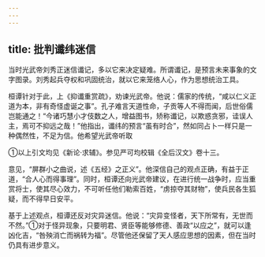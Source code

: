 ```yaml
---
---
---
```

title: 批判谶纬迷信
---



当时光武帝刘秀正迷信谶记，多以它来决定疑难。所谓谶记，是预言未来事象的文字图录。刘秀起兵夺权和巩固统治，就以它来笼络人心，作为思想统治工具。

桓谭针对于此，上《抑谶重赏疏》，劝谏光武帝。他说：儒家的传统，“咸以仁义正道为本，非有奇怪虚诞之事”。孔子难言天道性命，子贡等人不得而闻，后世俗儒岂能通之！“今诸巧慧小才伎数之人，增益图书，矫称谶记，以欺惑贪邪，诖误人主，焉可不抑远之哉！”他指出，谶纬的预言“虽有时合”，然如同占卜一样只是一种偶然性，不足为信。他希望光武帝听取

①以上引文均见《新论·求辅》。参见严可均校辑《全后汉文》卷十三。

意见，“屏群小之曲说，述《五经》之正义”。他深信自己的观点正确，有益于正道，“合人心而得事理”。同时，桓谭还向光武帝建议，在进行统一战争时，应当重赏将士，使其尽心效力，不可听任他们勒索百姓，“虏掠夺其财物”，使兵民各生狐疑，而不得早日安平。

基于上述观点，桓谭还反对灾异迷信。他说：“灾异变怪者，天下所常有，无世而不然。”①对于怪异现象，只要明君、贤臣等能够修德、善政“以应之”，就可以逢凶化吉，“咎殃消亡而祸转为福”。尽管他还保留了天人感应思想的因素，但在当时仍具有进步意义。